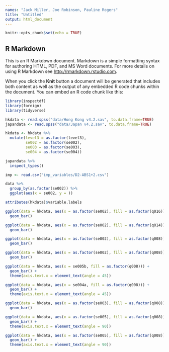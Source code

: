 ```yaml
---
names: "Jack Miller, Joe Robinson, Pauline Rogers"
title: "Untitled"
output: html_document
---
```


```r
knitr::opts_chunk$set(echo = TRUE)
```

## R Markdown

This is an R Markdown document. Markdown is a simple formatting syntax for authoring HTML, PDF, and MS Word documents. For more details on using R Markdown see <http://rmarkdown.rstudio.com>.

When you click the **Knit** button a document will be generated that includes both content as well as the output of any embedded R code chunks within the document. You can embed an R code chunk like this:

```r
library(inspectdf)
library(foreign)
library(tidyverse)
```

```r
hkdata <- read.spss("data/Hong Kong v4.2.sav", to.data.frame=TRUE)
japandata <- read.spss("data/Japan v4.2.sav", to.data.frame=TRUE)
```

```r
hkdata <- hkdata %>% 
  mutate(level3 = as.factor(level3),
         se002 = as.factor(se002),
         se003 = as.factor(se003),
         se004 = as.factor(se004))
```

```r
japandata %>% 
  inspect_types()
```

```r
imp <- read.csv("imp_variables/D2-ABS1+2.csv")
```

```r
data %>% 
  group_by(as.factor(se002)) %>% 
  ggplot(aes(x = se002, y = ))
```

```r
attributes(hkdata)$variable.labels
```

```r
ggplot(data = hkdata, aes(x = as.factor(se002), fill = as.factor(q016))) +
  geom_bar()
```

```r
ggplot(data = hkdata, aes(x = as.factor(se002), fill = as.factor(q014))) +
  geom_bar()
```

```r
ggplot(data = hkdata, aes(x = as.factor(se002), fill = as.factor(q008))) +
  geom_bar()
```

```r
ggplot(data = hkdata, aes(x = as.factor(se002), fill = as.factor(q008))) +
  geom_bar()
```

```r
ggplot(data = hkdata, aes(x = se005b, fill = as.factor(q008))) +
  geom_bar() + 
  theme(axis.text.x = element_text(angle = 45))
```

```r
ggplot(data = hkdata, aes(x = se004a, fill = as.factor(q008))) +
  geom_bar() +
  theme(axis.text.x = element_text(angle = 45))
```

```r
ggplot(data = hkdata, aes(x = as.factor(se003), fill = as.factor(q008))) +
  geom_bar()
```

```r
ggplot(data = hkdata, aes(x = as.factor(se005), fill = as.factor(q008))) +
  geom_bar() +
  theme(axis.text.x = element_text(angle = 90))
```

```r
ggplot(data = hkdata, aes(x = as.factor(se005), fill = as.factor(q008))) +
  geom_bar() +
  theme(axis.text.x = element_text(angle = 90))
```
